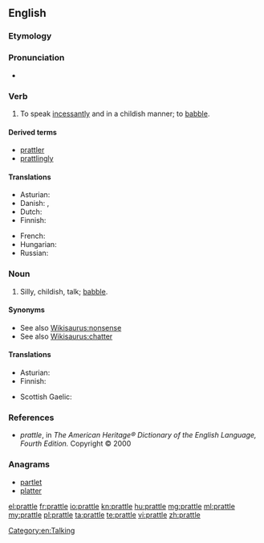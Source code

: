 ==English==

===Etymology===
{{suffix|prate|le|gloss2=early modern English frequentative suffix}}

===Pronunciation===
* {{rhymes|ætəl}}

===Verb===
{{en-verb|prattl|ing}}

# {{ambitransitive}} To speak [[incessantly]] and in a childish manner; to [[babble]].

====Derived terms====
* [[prattler]]
* [[prattlingly]]

====Translations====
{{trans-top|to talk incessantly; to babble}}
* Asturian: {{t-|ast|esbabayar}}
* Danish: {{t-|da|plapre}},  {{t-|da|pludre}}
* Dutch: {{t+|nl|praten}}
* Finnish: {{t-|fi|pälättää}}
{{trans-mid}}
* French: {{t+|fr|bavarder}}
* Hungarian: {{t+|hu|csacsog}}
* Russian: {{t+|ru|болтать}}
{{trans-bottom}}

===Noun===
{{en-noun|-}}

# Silly, childish, talk; [[babble]].

====Synonyms====
* See also [[Wikisaurus:nonsense]]
* See also [[Wikisaurus:chatter]]

====Translations====
{{trans-top|babble}}
* Asturian: {{t-|ast|esbabaye|m}}
* Finnish: {{t-|fi|pälätys}}
{{trans-mid}}
* Scottish Gaelic: {{t-|gd|goileam|m}}
{{trans-bottom}}

===References===
* ''prattle'', in ''The American Heritage® Dictionary of the English Language, Fourth Edition.'' Copyright © 2000

===Anagrams===
* [[partlet#English|partlet]]
* [[platter#English|platter]]

[[Category:en:Talking]]

[[el:prattle]]
[[fr:prattle]]
[[io:prattle]]
[[kn:prattle]]
[[hu:prattle]]
[[mg:prattle]]
[[ml:prattle]]
[[my:prattle]]
[[pl:prattle]]
[[ta:prattle]]
[[te:prattle]]
[[vi:prattle]]
[[zh:prattle]]